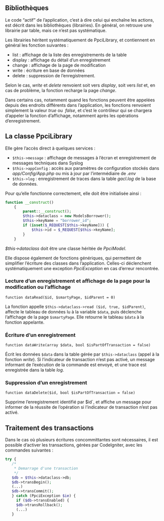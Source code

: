 ::: {.content-visible when-profile="french"}

# Bibliothèques

Le code "actif" de l'application, c'est à dire celui qui enchaîne les actions, est décrit dans les bibliothèques (librairies). En général, on retrouve une librairie par table, mais ce n'est pas systématique.

Les librairies héritent systématiquement de PpciLibrary, et contiennent en général les fonction suivantes :

*   list : affichage de la liste des enregistrements de la table
*   display : affichage du détail d'un enregistrement
*   change : affichage de la page de modification
*   write : écriture en base de données
*   delete : suppression de l'enregistrement.

Selon le cas, _write_ et _delete_ renvoient soit vers _display_, soit vers _list_ et, en cas de problème, la fonction recharge la page _change_.

Dans certains cas, notamment quand les fonctions peuvent être appelées depuis des endroits différents dans l'application, les fonctions renvoient simplement la valeur _true_ ou  _false_, et c'est le contrôleur qui se chargera d'appeler la fonction d'affichage, notamment après les opérations d'enregistrement.

## La classe PpciLibrary

Elle gère l'accès direct à quelques services :

*   `$this->message` : affichage de messages à l'écran et enregistrement de messages techniques dans Syslog
*   `$this->appConfig` : accès aux paramètres de configuration stockés dans _app/Config/App.php_ ou mis à jour par l'intermédiaire de _.env_
*   `$this->log` : enregistrement de traces dans la table _gacl.log_ de la base de données.

Pour qu'elle fonctionne correctement, elle doit être initialisée ainsi : 

```php
function __construct()
    {
        parent::__construct();
        $this->dataclass = new ModelsBorrower();
        $this->keyName = "borrower_id";
        if (isset($_REQUEST[$this->keyName])) {
            $this->id = $_REQUEST[$this->keyName];
        }
    }
```

_$this->dataclass_ doit être une classe héritée de _PpciModel_. 

Elle dispose également de fonctions génériques, qui permettent de simplifier l'écriture des classes dans l'application. Celles-ci déclenchent systématiquement une exception _PpciException_ en cas d'erreur rencontrée.

### Lecture d'un enregistrement et affichage de la page pour la modification ou l'affichage

`function dataRead($id, $smartyPage, $idParent = 0)`

La fonction appelle `$this->dataclass->read ($id, true, $idParent)`, affecte le tableau de données lu à la variable `$data`, puis déclenche l'affichage de la page `$smartyPage`. Elle retourne le tableau `$data` à la fonction appelante.

### Écriture d'un enregistrement

`function dataWrite(array $data, bool $isPartOfTransaction = false)`

Écrit les données `$data` dans la table gérée par `$this->dataclass` (appel à la fonction _write_). Si l'indicateur de transaction n'est pas activé, un message informant de l'exécution de la commande est envoyé, et une trace est enregistrée dans la table _log_.

### Suppression d'un enregistrement

`function dataDelete($id, bool $isPartOfTransaction = false)`

Supprime l'enregistrement identifié par \$id`, et affiche un message pour informer de la réussite de l'opération si l'indicateur de transaction n'est pas activé.

## Traitement des transactions

Dans le cas où plusieurs écritures concommittantes sont nécessaires, il est possible d'activer les transactions, gérées par CodeIgniter, avec les commandes suivantes :

```php
try {
   /*
    * Demarrage d'une transaction
    */
   $db = $this->dataclass->db;
   $db->transBegin();
   (...)
   $db->transCommit();
   } catch (PpciException $ie) {
     if ($db->transEnabled) {
     $db->transRollback();
     (...)
   }
```

:::